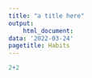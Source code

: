 ```yaml
---
title: "a title here"
output:
    html_document:
data: '2022-03-24'
pagetitle: Habits
---
```



```r
2+2
```
